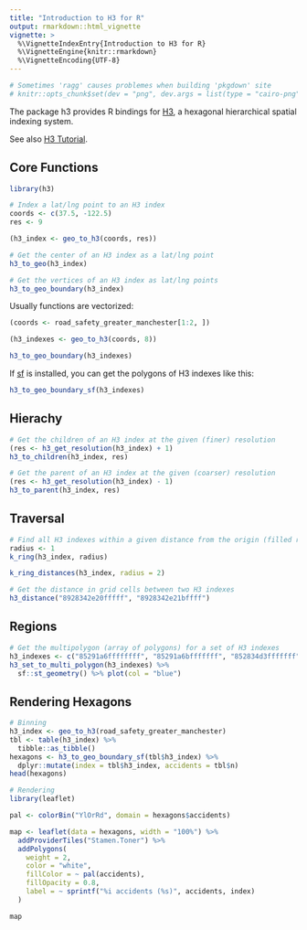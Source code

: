 ```yaml
---
title: "Introduction to H3 for R"
output: rmarkdown::html_vignette
vignette: >
  %\VignetteIndexEntry{Introduction to H3 for R}
  %\VignetteEngine{knitr::rmarkdown}
  %\VignetteEncoding{UTF-8}
---
```


```r
# Sometimes 'ragg' causes problemes when building 'pkgdown' site
# knitr::opts_chunk$set(dev = "png", dev.args = list(type = "cairo-png"))
```

The package h3 provides R bindings for [H3](https://h3geo.org/), a hexagonal hierarchical spatial indexing system.

See also [H3 Tutorial](https://observablehq.com/@nrabinowitz/h3-tutorial-the-h3-js-library).

## Core Functions

```r
library(h3)

# Index a lat/lng point to an H3 index
coords <- c(37.5, -122.5)
res <- 9

(h3_index <- geo_to_h3(coords, res))

# Get the center of an H3 index as a lat/lng point
h3_to_geo(h3_index)

# Get the vertices of an H3 index as lat/lng points
h3_to_geo_boundary(h3_index)
```

Usually functions are vectorized:

```r
(coords <- road_safety_greater_manchester[1:2, ])

(h3_indexes <- geo_to_h3(coords, 8))

h3_to_geo_boundary(h3_indexes)
```

If [sf](https://github.com/r-spatial/sf) is installed, you can get the polygons of H3 indexes like this:

```r
h3_to_geo_boundary_sf(h3_indexes)
```

## Hierachy

```r
# Get the children of an H3 index at the given (finer) resolution
(res <- h3_get_resolution(h3_index) + 1)
h3_to_children(h3_index, res)

# Get the parent of an H3 index at the given (coarser) resolution
(res <- h3_get_resolution(h3_index) - 1)
h3_to_parent(h3_index, res)
```

## Traversal

```r
# Find all H3 indexes within a given distance from the origin (filled ring)
radius <- 1
k_ring(h3_index, radius)

k_ring_distances(h3_index, radius = 2)

# Get the distance in grid cells between two H3 indexes
h3_distance("8928342e20fffff", "8928342e21bffff")
```

## Regions

```r
# Get the multipolygon (array of polygons) for a set of H3 indexes
h3_indexes <- c("85291a6ffffffff", "85291a6bfffffff", "852834d3fffffff")
h3_set_to_multi_polygon(h3_indexes) %>%
  sf::st_geometry() %>% plot(col = "blue")
```

## Rendering Hexagons

```r
# Binning
h3_index <- geo_to_h3(road_safety_greater_manchester)
tbl <- table(h3_index) %>%
  tibble::as_tibble()
hexagons <- h3_to_geo_boundary_sf(tbl$h3_index) %>%
  dplyr::mutate(index = tbl$h3_index, accidents = tbl$n)
head(hexagons)

# Rendering
library(leaflet)

pal <- colorBin("YlOrRd", domain = hexagons$accidents)

map <- leaflet(data = hexagons, width = "100%") %>%
  addProviderTiles("Stamen.Toner") %>%
  addPolygons(
    weight = 2,
    color = "white",
    fillColor = ~ pal(accidents),
    fillOpacity = 0.8,
    label = ~ sprintf("%i accidents (%s)", accidents, index)
  )

map
```
